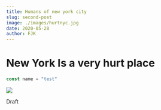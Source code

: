 ```yaml
---
title: Humans of new york city
slug: second-post
image: ./images/hurtnyc.jpg
date: 2020-05-28
author: FJK
---
```



<h1>New York Is a very hurt place</h1>





<!-- `<h1>heading one</h1>` -->


<div className="code">

```javascript
const name = "test"
```

</div>

<div className="post-image">

![](./images/newYork.jpg)

</div>


<div className="code"></div>





Draft


<div className="code"></div>

<Counter />
